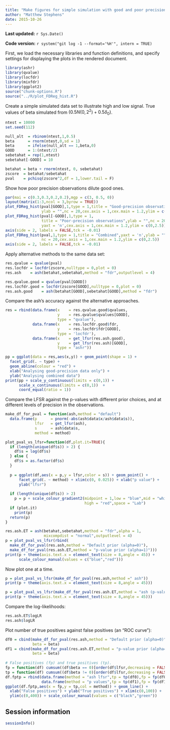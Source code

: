 ```yaml
---
title: "Make figures for simple simulation with good and poor precision observations"
author: "Matthew Stephens"
date: 2015-10-26
---
```


**Last updated:** `r Sys.Date()`

**Code version:** `r system("git log -1 --format='%H'", intern = TRUE)`

First, we load the necessary libraries and function definitions, and specify 
settings for displaying the plots in the rendered document.

```r
library(ashr)
library(qvalue)
library(locfdr)
library(mixfdr)
library(ggplot2)
source("chunk-options.R")
source("../R/plot_FDReg_hist.R")
```

Create a simple simulated data set to illustrate high and low signal. True 
values of beta simulated from $(0.5 N(0,2^2) + 0.5 \delta_0)$.

```r
ntest = 10000
set.seed(112)

null_alt  = rbinom(ntest,1,0.5)
beta      = rnorm(ntest,0,sd = 1)
beta      = ifelse(null_alt == 1,beta,0)
GOOD      = 1:(ntest/2)
sebetahat = rep(1,ntest)
sebetahat[-GOOD] = 10

betahat = beta + rnorm(ntest, 0, sebetahat)
zscore  = betahat/sebetahat
pval    = pchisq(zscore^2,df = 1,lower.tail = F)
```

Show how poor precision observations dilute good ones.

```r
par(mai = c(0.3,0.3,0.2,0.2),mgp = c(3, 0.5, 0))
layout(matrix(1:3,ncol = 3,byrow = TRUE))
plot_FDReg_hist(pval[GOOD],1,type = 1,title = "Good-precision observations", 
                ylab = "",nc = 20,cex.axis = 1,cex.main = 1.2,ylim = c(0,2.5))
plot_FDReg_hist(pval[-GOOD],1,type = 1,
                title = "Poor-precision observations",ylab = "",nc = 20,
                yaxt = 'n',cex.axis = 1,cex.main = 1.2,ylim = c(0,2.5))
axis(side = 2, labels = FALSE,tck = -0.01)
plot_FDReg_hist(pval,1,type = 1,title = "Combined",yaxt = 'n',ylab = "",
                nc = 20,cex.axis = 1,cex.main = 1.2,ylim = c(0,2.5))
axis(side = 2, labels = FALSE,tck = -0.01)
```

Apply alternative methods to the same data set:

```r
res.qvalue = qvalue(pval)
res.locfdr = locfdr(zscore,nulltype = 0,plot = 0)
res.ash    = ash(betahat,sebetahat,method = "fdr",outputlevel = 4)

res.qvalue.good = qvalue(pval[GOOD])
res.locfdr.good = locfdr(zscore[GOOD],nulltype = 0,plot = 0)
res.ash.good    = ash(betahat[GOOD],sebetahat[GOOD],method = "fdr")
```

Compare the ash's accuracy against the alternative approaches.

```r
res = rbind(data.frame(x    = res.qvalue.good$qvalues,
                       y    = res.qvalue$qvalues[GOOD],
                       type = "qvalue"),
            data.frame(x    = res.locfdr.good$fdr,
                       y    = res.locfdr$fdr[GOOD],
                       type = 'locfdr'), 
            data.frame(x    = get_lfsr(res.ash.good),
                       y    = get_lfsr(res.ash)[GOOD],
                       type = "ashr"))

pp = ggplot(data = res,aes(x,y)) + geom_point(shape = 1) +
  facet_grid(. ~ type) +
  geom_abline(colour = "red") +
  xlab("Analysing good-precision data only") +
  ylab("Analysing combined data")
print(pp + scale_y_continuous(limits = c(0,1)) +
      scale_x_continuous(limits = c(0,1))  +
      coord_equal(ratio = 1))
```

Compare the LFSR against the p-values with different prior choices, and at
different levels of precision in the observations.

```r
make_df_for_pval = function(ash,method = "default")
  data.frame(p      = pnorm(-abs(ash$data$x/ash$data$s)),
             lfsr   = get_lfsr(ash),
             s      = ash$data$s,
             method = method)

plot_pval_vs_lfsr=function(df,plot.it=TRUE){
  if (length(unique(df$s)) > 2) {
    df$s = log(df$s)
  } else { 
    df$s = as.factor(df$s)
  }
  
  p = ggplot(df,aes(x = p,y = lfsr,color = s)) + geom_point() +
      facet_grid(. ~ method) + xlim(c(0, 0.025)) + xlab("p value") + 
      ylab("lfsr")
  
  if (length(unique(df$s)) > 2)
    p = p + scale_colour_gradient2(midpoint = 1,low = "blue",mid = "white", 
                                   high = "red",space = "Lab")
  if (plot.it)
    print(p)
  return(p)
}

res.ash.ET = ash(betahat,sebetahat,method = "fdr",alpha = 1,
                 mixcompdist = "normal",outputlevel = 4)
p = plot_pval_vs_lfsr(rbind(
  make_df_for_pval(res.ash,method = "Default prior (alpha=0)"),
  make_df_for_pval(res.ash.ET,method = "p-value prior (alpha=1)")))
print(p + theme(axis.text.x = element_text(size = 8,angle = 45)) + 
      scale_colour_manual(values = c("blue","red")))
```

Now plot one at a time.

```r
p = plot_pval_vs_lfsr(make_df_for_pval(res.ash,method =" ash"))
print(p + theme(axis.text.x = element_text(size = 8,angle = 45)))

p = plot_pval_vs_lfsr(make_df_for_pval(res.ash.ET,method = "ash (p-value prior)"))
print(p + theme(axis.text.x = element_text(size = 8,angle = 45)))
```

Compare the log-likelihoods:

```r
res.ash.ET$logLR
res.ash$logLR
```

Plot number of true positives against false positives (an "ROC curve"):

```r
df0 = cbind(make_df_for_pval(res.ash,method = "Default prior (alpha=0)"), 
            beta = beta)
df1 = cbind(make_df_for_pval(res.ash.ET,method = "p-value prior (alpha=1)"),
            beta = beta)
  
# False positives (fp) and true positives (tp).
fp = function(df) cumsum((df$beta == 0)[order(df$lfsr,decreasing = FALSE)])
tp = function(df) cumsum((df$beta != 0)[order(df$lfsr,decreasing = FALSE)])
df.fptp = rbind(data.frame(method = "ash lfsr",tp = tp(df0),fp = fp(df0)),
                data.frame(method = "p values",tp = tp(df1),fp = fp(df1)))
ggplot(df.fptp,aes(x = fp,y = tp,col = method)) + geom_line() + 
  xlab("False positives") + ylab("True positives") + xlim(c(0,100)) + 
  ylim(c(0,400)) + scale_colour_manual(values = c("black","green")) 
```

## Session information

```r
sessionInfo()
```
